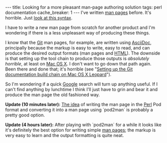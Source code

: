 ---
title: Looking for a more pleasant man-page authoring solution
tags: perl documentation
cache_breaker: 1
---
I've written [[man pages]] before. It's horrible. Just [http://git.wincent.com/wincent-strings-util.git?a=blob_plain;f=wincent-strings-util.1;hb=HEAD look at this syntax].

I have to write a new man page from scratch for another product and I'm wondering if there is a less unpleasant way of producing these things.

I know that the [[Git]] man pages, for example, are written using [[AsciiDoc]], principally because the markup is easy to write, easy to read, and can produce the desired output formats (man pages and [[HTML]]). The downside is that setting up the tool chain to produce those outputs is ''absolutely horrible'', at least on [[Mac OS X]]. I don't want to go down that path again. Been there and done that; it's horrible (see "[[Setting up the Git documentation build chain on Mac OS X Leopard]]").

So I'm wondering if a quick [[Google]] search will turn up anything useful. If I can't find anything by lunchtime I think I'll just have to grin and bear it and produce the man page the old fashioned way.

'''Update (10 minutes later):''' [http://linuxgazette.net/issue32/lg_tips32.html#siew The idea] of writing the man page in the [[Perl]] Pod format and converting it into a man page using `pod2man` is probably a pretty good option.

'''Update (4 hours later):''' After playing with `pod2man` for a while it looks like it's definitely the best option for writing simple [[man pages]]; the markup is very easy to learn and the output formatting is quite neat.
